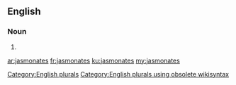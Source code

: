 ==English==

===Noun===
{{head|en}}

# {{plural of|jasmonate}}

[[Category:English plurals]][[Category:English plurals using obsolete wikisyntax]]

[[ar:jasmonates]]
[[fr:jasmonates]]
[[ku:jasmonates]]
[[my:jasmonates]]
